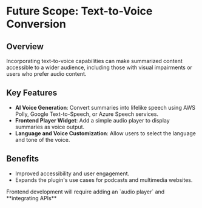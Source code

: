 
# Future Scope: Text-to-Voice Conversion

## Overview

Incorporating text-to-voice capabilities can make summarized content accessible to a wider audience, including those with visual impairments or users who prefer audio content.

## Key Features

-   **AI Voice Generation**: Convert summaries into lifelike speech using AWS Polly, Google Text-to-Speech, or Azure Speech services.
-   **Frontend Player Widget**: Add a simple audio player to display summaries as voice output.
-   **Language and Voice Customization**: Allow users to select the language and tone of the voice.

## Benefits

-   Improved accessibility and user engagement.
-   Expands the plugin's use cases for podcasts and multimedia websites.

<Callout emoji="💡">
    Frontend development will require adding an `audio player` and **integrating
    APIs**
</Callout>
